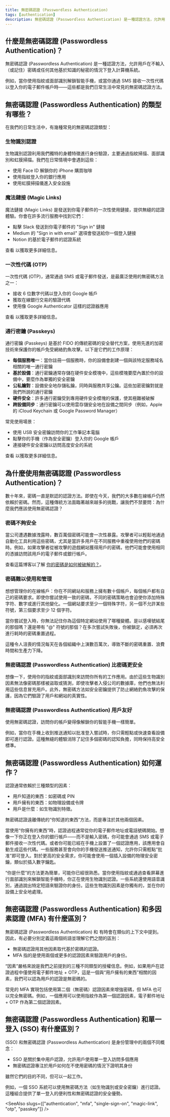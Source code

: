 ```yaml
---
title: 無密碼認證 (Passwordless Authentication)
tags: [authentication]
description: 無密碼認證 (Passwordless Authentication) 是一種認證方法，允許用戶在不輸入（或記住）密碼或任何其他基於知識的秘密的情況下登入計算機系統。
---
```


## 什麼是無密碼認證 (Passwordless Authentication)？

無密碼認證 (Passwordless Authentication) 是一種認證方法，允許用戶在不輸入（或記住）密碼或任何其他基於知識的秘密的情況下登入計算機系統。

例如，當你使用指紋或面部識別解鎖智能手機，或當你通過 SMS 接收一次性代碼以登入你的電子郵件帳戶時——這些都是我們日常生活中常見的無密碼認證方法。

## 無密碼認證 (Passwordless Authentication) 的類型有哪些？

在我們的日常生活中，有幾種常見的無密碼認證類型：

### 生物識別認證

生物識別認證利用我們獨特的身體特徵進行身份驗證，主要通過指紋掃描、面部識別和虹膜掃描。我們在日常情境中會遇到這些：
- 使用 Face ID 解鎖你的 iPhone 購買咖啡
- 使用指紋登入你的銀行應用
- 使用虹膜掃描儀進入安全設施

### 魔法鏈接 (Magic Links)

魔法鏈接 (Magic Links) 是發送到你電子郵件的一次性使用鏈接，提供無縫的認證體驗。你會在許多流行服務中找到它們：
- 點擊 Slack 發送到你電子郵件的 "Sign in" 鏈接
- Medium 的 "Sign in with email" 選項會發送給你一個登入鏈接
- Notion 的基於電子郵件的認證系統

查看 <Ref slug='magic-link' /> 以獲取更多詳細信息。

### 一次性代碼 (OTP)

一次性代碼 (OTP)，通常通過 SMS 或電子郵件發送，是最廣泛使用的無密碼方法之一：
- 接收 6 位數字代碼以登入你的 Google 帳戶
- 獲取在線銀行交易的驗證代碼
- 使用像 Google Authenticator 這樣的認證器應用

查看 <Ref slug='otp' /> 以獲取更多詳細信息。

### 通行密鑰 (Passkeys)

通行密鑰 (Passkeys) 是基於 FIDO 的傳統密碼的安全替代方案，使用先進的加密技術來保護你的帳戶免受網絡釣魚攻擊。以下是它們的工作原理：

- **每個服務唯一**：當你註冊一個服務時，你的設備會創建一個與該特定服務域名相關的唯一通行密鑰
- **基於設備**：通行密鑰通常存儲在硬件安全模塊中，這些模塊要麼內置於你的設備中，要麼作為單獨的安全密鑰
- **公私鑰對**：設備安全地存儲私鑰，同時與服務共享公鑰。這些加密密鑰對就是我們所說的通行密鑰
- **硬件安全**：許多通行密鑰受到專用硬件安全模塊的保護，使其極難被破解
- **跨設備同步**：通行密鑰可以使用雲存儲安全地在設備之間同步（例如，Apple 的 iCloud Keychain 或 Google Password Manager）

常見使用場景：
- 使用 USB 安全密鑰訪問你的工作筆記本電腦
- 點擊你的手機（作為安全密鑰）登入你的 Google 帳戶
- 連接硬件安全密鑰以訪問高度安全的系統

查看 <Ref slug='passkey' /> 以獲取更多詳細信息。

## 為什麼使用無密碼認證 (Passwordless Authentication)？

數十年來，密碼一直是默認的認證方法。即使在今天，我們的大多數在線帳戶仍然依賴於密碼。然而，這種傳統方法面臨著越來越多的挑戰，讓我們不禁要問：為什麼我們應該使用無密碼認證？

### 密碼不夠安全

當公司遭遇數據洩露時，數百萬個密碼可能會一次性暴露。攻擊者可以輕鬆地通過自動化工具利用這些密碼，尤其是當許多用戶在不同服務中重複使用他們的密碼時。例如，如果攻擊者從被攻擊的遊戲網站獲得用戶的密碼，他們可能會使用相同的憑據訪問該用戶的電子郵件或銀行帳戶。

查看這篇博客以了解 [你的密碼是如何被破解的？](https://blog.logto.io/cracking-password)。

### 密碼難以使用和管理

想想管理你的在線帳戶：你在不同網站和服務上擁有數十個帳戶，每個帳戶都有自己的密碼要求。即使你嘗試使用一致的密碼，不同的密碼策略也會迫使你添加特殊字符、數字或進行其他變化。一個網站要求至少一個特殊字符，另一個不允許某些符號，第三個要求至少 12 個字符。

當你嘗試登入時，你無法記住你為這個特定網站使用了哪種變體。是以感嘆號結尾的那個嗎？還是帶有 "@" 符號的那個？在多次嘗試失敗後，你被鎖定，必須再次進行耗時的密碼重置過程。

這種令人沮喪的情況每天在各個組織中上演數百萬次，導致不斷的密碼重置、浪費時間和生產力下降。

### 無密碼認證 (Passwordless Authentication) 比密碼更安全

想像一下，使用你的指紋或面部識別來訪問你所有的工作應用。由於這些生物識別因素無法像密碼那樣被盜取或猜測，即使攻擊者入侵公司的數據庫，他們也無法利用這些信息冒充用戶。此外，無密碼方法如安全密鑰提供了防止網絡釣魚攻擊的保護，因為它們驗證了用戶和網站的真實性。

### 無密碼認證 (Passwordless Authentication) 用戶友好

使用無密碼認證，訪問你的帳戶變得像解鎖你的智能手機一樣簡單。

例如，當你在手機上收到推送通知以批准登入嘗試時，你只需輕點或快速查看設備即可進行認證。這種無縫的體驗消除了記住多個密碼的認知負擔，同時保持高安全標準。

## 無密碼認證 (Passwordless Authentication) 如何運作？

認證通常依賴於三種類型的因素：

- 用戶知道的東西：如密碼或 PIN
- 用戶擁有的東西：如物理設備或令牌
- 用戶是什麼：如生物識別特徵。

無密碼認證遠離傳統的“你知道的東西”方法，而是專注於其他兩個因素。

當使用“你擁有的東西”時，認證過程通常從你的電子郵件地址或電話號碼開始。想像一下你正在登入你的銀行帳戶——而不是輸入密碼，你可能會通過 SMS 或電子郵件接收一次性代碼。或者你可能已經在手機上設置了一個認證應用，該應用會自動生成這些代碼。一些服務甚至會向你的手機發送推送通知，允許你只需輕點“批准”即可登入。對於更高的安全需求，你可能會使用一個插入設備的物理安全密鑰，類似於插入數字鑰匙。

“你是什麼”的方法更為簡單，可能你已經很熟悉。當你使用指紋或通過查看屏幕進行面部識別來解鎖智能手機時，你正在使用生物識別認證。一些系統還使用語音識別，通過說出特定短語來驗證你的身份。這些生物識別因素是你獨有的，並在你的設備上安全地處理。

## 無密碼認證 (Passwordless Authentication) 和多因素認證 (MFA) 有什麼區別？

無密碼認證 (Passwordless Authentication) 和 <Ref slug='mfa' /> 有時會在類似的上下文中提到。因此，有必要分別定義這兩個術語並理解它們之間的區別：

- 無密碼認證用其他因素取代基於密碼的認證。
- MFA 指的是使用兩個或更多的認證因素來驗證用戶的身份。

“因素”嚴格來說是我們之前提到的三種不同類型的授權信息。例如，如果用戶在認證過程中僅使用電子郵件地址 + OTP，這是一個與“用戶擁有的東西”相關的因素，我們可以認為用戶的認證是無密碼的。

常見的 MFA 實現包括使用第二個（無密碼）認證因素來增強密碼，但 MFA 也可以完全無密碼。例如，一個應用可以使用指紋作為第一個認證因素，電子郵件地址 + OTP 作為第二個認證因素。

## 無密碼認證 (Passwordless Authentication) 和單一登入 (SSO) 有什麼區別？

<Ref slug='single-sign-on' /> (SSO) 和無密碼認證 (Passwordless Authentication) 是身份管理中的兩個不同概念：

- SSO 是關於集中用戶認證，允許用戶使用單一登入訪問多個應用
- 無密碼認證專注於用戶如何在不使用密碼的情況下證明其身份

雖然它們的目的不同，但可以一起工作。

例如，一個 SSO 系統可以使用無密碼方法（如生物識別或安全密鑰）進行認證。這種組合提供了單一登入的便利性和無密碼認證的安全優勢。

<SeeAlso slugs={["authentication", "mfa", "single-sign-on", "magic-link", "otp", "passkey"]} />